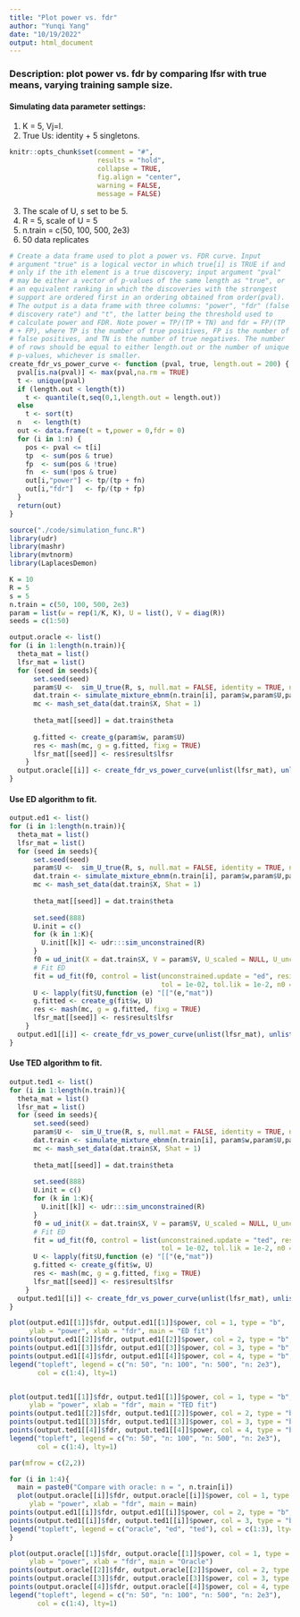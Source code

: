 ```yaml
---
title: "Plot power vs. fdr"
author: "Yunqi Yang"
date: "10/19/2022"
output: html_document
---
```


### Description: plot power vs. fdr by comparing lfsr with true means, varying training sample size. 

#### Simulating data parameter settings:
1. K = 5, Vj=I.
2. True Us: identity + 5 singletons. 

```r
knitr::opts_chunk$set(comment = "#",
                      results = "hold",
                      collapse = TRUE,
                      fig.align = "center",
                      warning = FALSE,
                      message = FALSE)
```


3. The scale of U, $s$ set to be 5.
4. R = 5, scale of U = 5
5. n.train = c(50, 100, 500, 2e3)
6. 50 data replicates


```r
# Create a data frame used to plot a power vs. FDR curve. Input
# argument "true" is a logical vector in which true[i] is TRUE if and
# only if the ith element is a true discovery; input argument "pval"
# may be either a vector of p-values of the same length as "true", or
# an equivalent ranking in which the discoveries with the strongest
# support are ordered first in an ordering obtained from order(pval).
# The output is a data frame with three columns: "power", "fdr" (false
# discovery rate") and "t", the latter being the threshold used to
# calculate power and FDR. Note power = TP/(TP + TN) and fdr = FP/(TP
# + FP), where TP is the number of true positives, FP is the number of
# false positives, and TN is the number of true negatives. The number
# of rows should be equal to either length.out or the number of unique
# p-values, whichever is smaller.
create_fdr_vs_power_curve <- function (pval, true, length.out = 200) {
  pval[is.na(pval)] <- max(pval,na.rm = TRUE)
  t <- unique(pval)
  if (length.out < length(t))
    t <- quantile(t,seq(0,1,length.out = length.out))
  else
    t <- sort(t)
  n   <- length(t)
  out <- data.frame(t = t,power = 0,fdr = 0)
  for (i in 1:n) {
    pos <- pval <= t[i]
    tp  <- sum(pos & true)
    fp  <- sum(pos & !true)
    fn  <- sum(!pos & true)
    out[i,"power"] <- tp/(tp + fn)
    out[i,"fdr"]   <- fp/(tp + fp)
  }
  return(out)
}
```


```r
source("./code/simulation_func.R")
library(udr)
library(mashr)
library(mvtnorm)
library(LaplacesDemon)
```

```r
K = 10
R = 5
s = 5
n.train = c(50, 100, 500, 2e3)
param = list(w = rep(1/K, K), U = list(), V = diag(R))
seeds = c(1:50)

```

```r

output.oracle <- list()
for (i in 1:length(n.train)){
  theta_mat = list()
  lfsr_mat = list()
  for (seed in seeds){
      set.seed(seed)
      param$U <-  sim_U_true(R, s, null.mat = FALSE, identity = TRUE, num_singleton = 5, num_unconstrained = 4)
      dat.train <- simulate_mixture_ebnm(n.train[i], param$w,param$U,param$V)
      mc <- mash_set_data(dat.train$X, Shat = 1)
      
      theta_mat[[seed]] = dat.train$theta
      
      g.fitted <- create_g(param$w, param$U)
      res <- mash(mc, g = g.fitted, fixg = TRUE)
      lfsr_mat[[seed]] <- res$result$lfsr
    }
  output.oracle[[i]] <- create_fdr_vs_power_curve(unlist(lfsr_mat), unlist(theta_mat), length.out = 50)
}

```


#### Use ED algorithm to fit. 
```r

output.ed1 <- list()
for (i in 1:length(n.train)){
  theta_mat = list()
  lfsr_mat = list()
  for (seed in seeds){
      set.seed(seed)
      param$U <-  sim_U_true(R, s, null.mat = FALSE, identity = TRUE, num_singleton = 5, num_unconstrained = 4)
      dat.train <- simulate_mixture_ebnm(n.train[i], param$w,param$U,param$V)
      mc <- mash_set_data(dat.train$X, Shat = 1)
      
      theta_mat[[seed]] = dat.train$theta
      
      set.seed(888)
      U.init = c()
      for (k in 1:K){
        U.init[[k]] <- udr:::sim_unconstrained(R)
      }
      f0 = ud_init(X = dat.train$X, V = param$V, U_scaled = NULL, U_unconstrained = U.init, n_rank1 = 0)
      # Fit ED
      fit = ud_fit(f0, control = list(unconstrained.update = "ed", resid.update = 'none',
                                      tol = 1e-02, tol.lik = 1e-2, n0 = 0, lambda = 0, maxiter = 5e3), verbose=FALSE)
      U <- lapply(fit$U,function (e) "[["(e,"mat"))
      g.fitted <- create_g(fit$w, U)
      res <- mash(mc, g = g.fitted, fixg = TRUE)
      lfsr_mat[[seed]] <- res$result$lfsr
    }
  output.ed1[[i]] <- create_fdr_vs_power_curve(unlist(lfsr_mat), unlist(theta_mat), length.out = 50)
}

```

#### Use TED algorithm to fit. 
```r

output.ted1 <- list()
for (i in 1:length(n.train)){
  theta_mat = list()
  lfsr_mat = list()
  for (seed in seeds){
      set.seed(seed)
      param$U <-  sim_U_true(R, s, null.mat = FALSE, identity = TRUE, num_singleton = 5, num_unconstrained = 4)
      dat.train <- simulate_mixture_ebnm(n.train[i], param$w,param$U,param$V)
      mc <- mash_set_data(dat.train$X, Shat = 1)
      
      theta_mat[[seed]] = dat.train$theta
      
      set.seed(888)
      U.init = c()
      for (k in 1:K){
        U.init[[k]] <- udr:::sim_unconstrained(R)
      }
      f0 = ud_init(X = dat.train$X, V = param$V, U_scaled = NULL, U_unconstrained = U.init, n_rank1 = 0)
      # Fit ED
      fit = ud_fit(f0, control = list(unconstrained.update = "ted", resid.update = 'none',
                                      tol = 1e-02, tol.lik = 1e-2, n0 = 0, lambda = 0, maxiter = 5e3), verbose=FALSE)
      U <- lapply(fit$U,function (e) "[["(e,"mat"))
      g.fitted <- create_g(fit$w, U)
      res <- mash(mc, g = g.fitted, fixg = TRUE)
      lfsr_mat[[seed]] <- res$result$lfsr
    }
  output.ted1[[i]] <- create_fdr_vs_power_curve(unlist(lfsr_mat), unlist(theta_mat), length.out = 50)
}

```

```r

plot(output.ed1[[1]]$fdr, output.ed1[[1]]$power, col = 1, type = "b",  pch = 20, cex = 0.5,
     ylab = "power", xlab = "fdr", main = "ED fit")
points(output.ed1[[2]]$fdr, output.ed1[[2]]$power, col = 2, type = "b", pch = 20, cex = 0.5)
points(output.ed1[[3]]$fdr, output.ed1[[3]]$power, col = 3, type = "b", pch = 20, cex = 0.5)
points(output.ed1[[4]]$fdr, output.ed1[[4]]$power, col = 4, type = "b", pch = 20, cex = 0.5)
legend("topleft", legend = c("n: 50", "n: 100", "n: 500", "n: 2e3"), 
       col = c(1:4), lty=1)


plot(output.ted1[[1]]$fdr, output.ted1[[1]]$power, col = 1, type = "b",  pch = 20, cex = 0.5,
     ylab = "power", xlab = "fdr", main = "TED fit")
points(output.ted1[[2]]$fdr, output.ted1[[2]]$power, col = 2, type = "b", pch = 20, cex = 0.5)
points(output.ted1[[3]]$fdr, output.ted1[[3]]$power, col = 3, type = "b", pch = 20, cex = 0.5)
points(output.ted1[[4]]$fdr, output.ted1[[4]]$power, col = 4, type = "b", pch = 20, cex = 0.5)
legend("topleft", legend = c("n: 50", "n: 100", "n: 500", "n: 2e3"), 
       col = c(1:4), lty=1)
```

```r
par(mfrow = c(2,2))

for (i in 1:4){
  main = paste0("Compare with oracle: n = ", n.train[i])
  plot(output.oracle[[i]]$fdr, output.oracle[[i]]$power, col = 1, type = "b",  pch = 20, cex = 0.5,
     ylab = "power", xlab = "fdr", main = main)
points(output.ed1[[i]]$fdr, output.ed1[[i]]$power, col = 2, type = "b",  pch = 20, cex = 0.5)
points(output.ted1[[i]]$fdr, output.ted1[[i]]$power, col = 3, type = "b",  pch = 20, cex = 0.5)
legend("topleft", legend = c("oracle", "ed", "ted"), col = c(1:3), lty=1, cex = 0.5)
}

```

```r
plot(output.oracle[[1]]$fdr, output.oracle[[1]]$power, col = 1, type = "b",  pch = 20, cex = 0.5,
     ylab = "power", xlab = "fdr", main = "Oracle")
points(output.oracle[[2]]$fdr, output.oracle[[2]]$power, col = 2, type = "b", pch = 20, cex = 0.5)
points(output.oracle[[3]]$fdr, output.oracle[[3]]$power, col = 3, type = "b", pch = 20, cex = 0.5)
points(output.oracle[[4]]$fdr, output.oracle[[4]]$power, col = 4, type = "b", pch = 20, cex = 0.5)
legend("topleft", legend = c("n: 50", "n: 100", "n: 500", "n: 2e3"), 
       col = c(1:4), lty=1)
```

